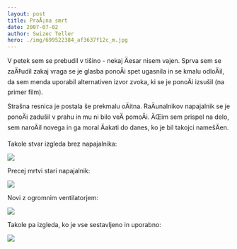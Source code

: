 ```yaml
---
layout: post
title: PraÅ¡na smrt
date: 2007-07-02
author: Swizec Teller
hero: ./img/699522384_af3637f12c_m.jpg
---
```


V petek sem se prebudil v tišino - nekaj Äesar nisem vajen. Sprva sem se zaÄ‡udil zakaj vraga se je glasba ponoÄi spet ugasnila in se kmalu odloÄil, da sem menda uporabil alternativen izvor zvoka, ki se je ponoÄi izsušil (na primer film).

Strašna resnica je postala še prekmalu oÄitna. RaÄunalnikov napajalnik se je ponoÄi zadušil v prahu in mu ni bilo veÄ pomoÄi. ÄŒim sem prispel na delo, sem naroÄil novega in ga moral Äakati do danes, ko je bil takojci namešÄen.

Takole stvar izgleda brez napajalnika:

[![](./img/699522384_af3637f12c_m.jpg)](http://flickr.com/photos/swiz/699522384/)

Precej mrtvi stari napajalnik:

[![](./img/699522646_6769cd4906_m.jpg)](http://flickr.com/photos/swiz/699522646/)

Novi z ogromnim ventilatorjem:

[![](./img/699522606_8ac90a748b_m.jpg)](http://flickr.com/photos/swiz/699522606/)

Takole pa izgleda, ko je vse sestavljeno in uporabno:

[![](./img/699522720_a03289f03c_m.jpg)](http://flickr.com/photos/swiz/699522720/)
